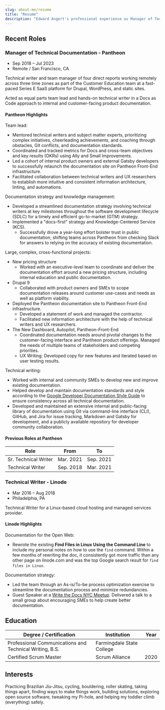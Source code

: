 ```yaml
---
slug: about-me/resume
title: "Resume"
description: "Edward Angert's professional experience as Manager of Technical Documentation and Technical Writer"
---
```


## Recent Roles

### Manager of Technical Documentation - Pantheon

- Sep 2018 – Jul 2023
- Remote / San Francisco, CA

Technical writer and team manager of four direct reports working remotely across three time zones as part of the Customer Education team at a fast-paced Series E SaaS platform for Drupal, WordPress, and static sites.

Acted as equal parts team lead and hands-on technical writer in a Docs as Code approach to internal and customer-facing product documentation.

#### Pantheon Highlights

Team lead:

- Mentored technical writers and subject matter experts, prioritizing complex initiatives, cheerleading achievements, and coaching through obstacles, Git conflicts, and documentation standards.
- Coordinated and tracked metrics for Docs and cross-team objectives and key results (OKRs) using Ally and Small Improvements.
- Led a cohort of internal product owners and external Gatsby developers to successfully relaunch the documentation site on Pantheon Front-End infrastructure.
- Facilitated collaboration between technical writers and UX researchers to establish more intuitive and consistent information architecture, linting, and automations.

Documentation strategy and knowledge management:

- Developed a streamlined documentation strategy involving technical writers at key milestones throughout the software development lifecycle (SDLC) for a timely and efficient go-to-market (GTM) strategy.
- Implemented a "docs-first" strategy and Knowledge-Centered Service (KCS).
  - Successfully drove a year-long effort bolster trust in public documentation, shifting teams across Pantheon from checking Slack for answers to relying on the accuracy of existing documentation.

Large, complex, cross-functional projects:

- New pricing structure
  - Worked with an executive-level team to coordinate and deliver the documentation effort around a new pricing structure, including internal education and public documentation.
- Drupal 9
  - Collaborated with product owners and SMEs to scope documentation releases around customer use-cases and needs as well as platform viability.
- Deployed the Pantheon documentation site to Pantheon Front-End infrastructure.
  - Developed a statement of work and managed the contractor.
  - Facilitated new information architecture with the help of technical writers and UX researchers.
- The New Dashboard, Autopilot, Pantheon-Front-End
  - Coordinated documentation needs around pivotal changes to the customer-facing interface and Pantheon product offerings. Managed the needs of multiple teams of stakeholders and competing priorities.
  - UX Writing: Developed copy for new features and iterated based on user testing results.

Technical writing:

- Worked with internal and community SMEs to develop new and improve existing documentation.
- Helped develop and maintain documentation standards and style according to the [Google Developer Documentation Style Guide](https://developers.google.com/style/) to ensure consistency across all technical documentation.
- Developed and maintained an extensive internal and public-facing library of documentation using Git via command-line interface (CLI), GitHub, and Jira for issue tracking, Markdown and Gatsby for development, and a publicly available repository for developer community collaboration.

#### Previous Roles at Pantheon

| Role                 | From      | To        |
|----------------------|-----------|-----------|
| Sr. Technical Writer | Mar. 2021 | Sep. 2021 |
| Technical Writer     | Sep. 2018 | Mar. 2021 |

### Technical Writer - Linode

- Mar 2016 – Aug 2018
- Philadelphia, PA

Technical Writer for a Linux-based cloud hosting and managed services provider.

#### Linode Highlights

Documentation for the Open Web:

- Rewrote the existing **Find Files in Linux Using the Command Line** to include my personal notes on how to use the `find` command. Within a few months of rewriting the doc, it consistently got more traffic than any other page on linode.com and was the top Google search result for `find files in Linux`.

Documentation strategy:

- Led the team through an As-is/To-be process optimization exercise to streamline the documentation process and minimize redundancies.
- Guest Speaker at a [Write the Docs NYC Meetup](https://www.meetup.com/WriteTheDocsNYC/). Delivered a talk to a small group about encouraging SMEs to help create better documentation.

## Education

| Degree / Certification                                  | Institution               | Year |
|---------------------------------------------------------|---------------------------|------|
| Professional Communications and Technical Writing, B.S. | Farmingdale State College |      |
| Certified Scrum Master                                  | Scrum Alliance            | 2020 |

## Interests

Practicing Brazilian Jiu-Jitsu, cycling, bouldering, roller skating, taking things apart, finding ways to make things work, building solutions, exploring open source software, tweaking my Pi-hole, and helping my toddler climb (everything) safely.

